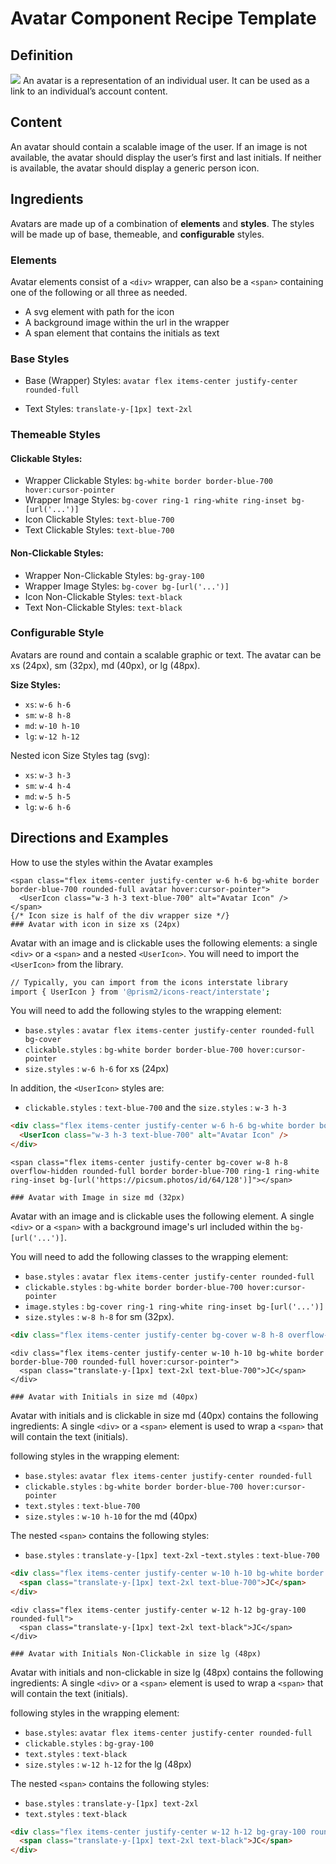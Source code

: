 
<Meta title="Avatar Recipe" 
description="An avatar is a representation of an individual user. It can be used as a link to an individual's account content." />

# Avatar Component Recipe Template

## Definition

<section class="flex justify-center pt-2 gap-x-2">
  <img src="stories/assets/avatar_48x48.png" />
  <span class="inline-flex text-sm sb-unstyled">An avatar is a representation of an individual user. It can be used as a link to an individual’s account content.</span>
</section>

## Content

An avatar should contain a scalable image of the user. If an image is not available, the avatar should display the user’s first and last initials. If neither is available, the avatar should display a generic person icon.

## Ingredients

Avatars are made up of a combination of __elements__ and __styles__.  The styles will be made up of base, themeable, and __configurable__ styles.

### Elements
Avatar elements consist of a `<div>` wrapper, can also be a `<span>`  containing one of the following or all three as needed. 
  - A svg element with path for the icon
  - A background image within the url in the wrapper
  - A span element that contains the initials as text

### Base Styles

 - Base (Wrapper) Styles: `avatar flex items-center justify-center rounded-full`

 - Text Styles: `translate-y-[1px] text-2xl`

 ### Themeable Styles

#### Clickable Styles:
 - Wrapper Clickable Styles: `bg-white border border-blue-700 hover:cursor-pointer`
 - Wrapper Image Styles: `bg-cover ring-1 ring-white ring-inset bg-[url('...')]`
 - Icon Clickable Styles: `text-blue-700`
 - Text Clickable Styles: `text-blue-700`

#### Non-Clickable Styles:
  - Wrapper Non-Clickable Styles: `bg-gray-100`
  - Wrapper Image Styles: `bg-cover bg-[url('...')]`
  - Icon Non-Clickable Styles: `text-black`
  - Text Non-Clickable Styles: `text-black`

### Configurable Style

Avatars are round and contain a scalable graphic or text. The avatar can be xs (24px), sm (32px), md (40px), or lg (48px).

<section class="flex justify-center gap-x-0 gap-y-2 m-auto mb-2 w-max-[600px]">

__Size Styles:__
- `xs`: `w-6 h-6`
- `sm`: `w-8 h-8`
- `md`: `w-10 h-10`
- `lg`: `w-12 h-12`

Nested icon Size Styles tag (svg):
- `xs`: `w-3 h-3`
- `sm`: `w-4 h-4`
- `md`: `w-5 h-5`
- `lg`: `w-6 h-6`
</section>

## Directions and Examples<a name="Avatar_Directions-and-Examples"></a>
How to use the styles within the Avatar examples

<section class="gap-4 m-auto mb-2 w-max-[600px]">
  
  <div class="flex justify-center gap-2 sb-story sb-unstyled">
  
    <span class="flex items-center justify-center w-6 h-6 bg-white border border-blue-700 rounded-full avatar hover:cursor-pointer">
      <UserIcon class="w-3 h-3 text-blue-700" alt="Avatar Icon" />
    </span>
    {/* Icon size is half of the div wrapper size */}
    ### Avatar with icon in size xs (24px)
  
  </div>

  Avatar with an image and is clickable uses the following elements: a single `<div>` or a `<span>` and a nested `<UserIcon>`. You will need to import the `<UserIcon>` from the library.
  
  ```sh
  // Typically, you can import from the icons interstate library
  import { UserIcon } from '@prism2/icons-react/interstate';
  ```
  
  You will need to add the following styles to the wrapping element: 
  - `base.styles` : `avatar flex items-center justify-center rounded-full bg-cover`
  - `clickable.styles` : `bg-white border border-blue-700 hover:cursor-pointer`
  - `size.styles` : `w-6 h-6` for xs (24px)
  
  In addition, the `<UserIcon>` styles are: 
  - `clickable.styles` : `text-blue-700` and the `size.styles` : `w-3 h-3`

</section>

```html
<div class="flex items-center justify-center w-6 h-6 bg-white border border-blue-700 rounded-full avatar hover:cursor-pointer">
  <UserIcon class="w-3 h-3 text-blue-700" alt="Avatar Icon" />
</div>
```

<section class="gap-4 m-auto mb-2 w-max-[600px]">
  
  <div class="flex items-center justify-center gap-2 sb-story sb-unstyled">  
    
    <span class="flex items-center justify-center bg-cover w-8 h-8 overflow-hidden rounded-full border border-blue-700 ring-1 ring-white ring-inset bg-[url('https://picsum.photos/id/64/128')]"></span>
    
    ### Avatar with Image in size md (32px)    

  </div>

  Avatar with an image and is clickable uses the following element. A single `<div>` or a `<span>` with a background image's url included within the `bg-[url('...')]`.

  You will need to add the following classes to the wrapping element: 
  - `base.styles` : `avatar flex items-center justify-center rounded-full`
  - `clickable.styles` : `bg-white border border-blue-700 hover:cursor-pointer`
  - `image.styles` : `bg-cover ring-1 ring-white ring-inset bg-[url('...')]` 
  - `size.styles` : `w-8 h-8` for sm (32px). 

</section>

```html
<div class="flex items-center justify-center bg-cover w-8 h-8 overflow-hidden rounded-full border border-blue-700 ring-1 ring-white ring-inset bg-[url('https://picsum.photos/id/64/128')]"></div>
```

<section class="gap-2 m-auto mb-4 w-max-[600px]">

  <div class="flex items-center justify-center gap-2 sb-story sb-unstyled">

    <div class="flex items-center justify-center w-10 h-10 bg-white border border-blue-700 rounded-full hover:cursor-pointer">
      <span class="translate-y-[1px] text-2xl text-blue-700">JC</span>
    </div>

    ### Avatar with Initials in size md (40px)
    
  </div>

  Avatar with initials and is clickable in size md (40px) contains the following ingredients: A single `<div>` or a `<span>` element is used to wrap a `<span>` that will contain the text (initials).
  
  following styles in the wrapping element: 
  - `base.styles`: `avatar flex items-center justify-center rounded-full`
  - `clickable.styles` : `bg-white border border-blue-700 hover:cursor-pointer`
  - `text.styles` : `text-blue-700`
  - `size.styles` : `w-10 h-10` for the md (40px)
  
  The nested `<span>` contains the following styles: 
  - `base.styles` : `translate-y-[1px] text-2xl`
  -`text.styles` : `text-blue-700`

</section>

```html
<div class="flex items-center justify-center w-10 h-10 bg-white border border-blue-700 rounded-full hover:cursor-pointer">
  <span class="translate-y-[1px] text-2xl text-blue-700">JC</span>
</div>
```

<section class="gap-2 m-auto mb-4 w-max-[600px]">

  <div class="flex items-center justify-center gap-2 sb-story sb-unstyled">

    <div class="flex items-center justify-center w-12 h-12 bg-gray-100 rounded-full">
      <span class="translate-y-[1px] text-2xl text-black">JC</span>
    </div>

    ### Avatar with Initials Non-Clickable in size lg (48px)
    
  </div>

  Avatar with initials and non-clickable in size lg (48px) contains the following ingredients: A single `<div>` or a `<span>` element is used to wrap a `<span>` that will contain the text (initials).

  following styles in the wrapping element:
  - `base.styles`: `avatar flex items-center justify-center rounded-full`
  - `clickable.styles` : `bg-gray-100`
  - `text.styles` : `text-black`
  - `size.styles` : `w-12 h-12` for the lg (48px)
  
  The nested `<span>` contains the following styles:
  - `base.styles` : `translate-y-[1px] text-2xl`
  - `text.styles` : `text-black`

</section>

```html
<div class="flex items-center justify-center w-12 h-12 bg-gray-100 rounded-full">
  <span class="translate-y-[1px] text-2xl text-black">JC</span>
</div>
```

